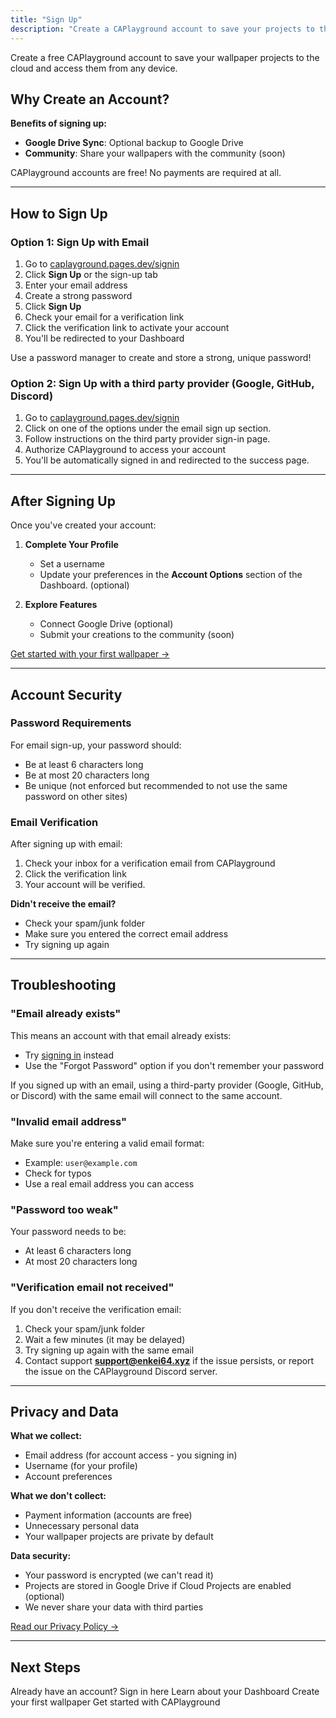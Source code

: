 ```yaml
---
title: "Sign Up"
description: "Create a CAPlayground account to save your projects to the cloud and access them from anywhere."
---
```


Create a free CAPlayground account to save your wallpaper projects to the cloud and access them from any device.

## Why Create an Account?

**Benefits of signing up:**
- **Google Drive Sync**: Optional backup to Google Drive
- **Community**: Share your wallpapers with the community (soon)

<Info>
  CAPlayground accounts are free! No payments are required at all.
</Info>

---

## How to Sign Up

### Option 1: Sign Up with Email

1. Go to [caplayground.pages.dev/signin](https://caplayground.pages.dev/signin)
2. Click **Sign Up** or the sign-up tab
3. Enter your email address
4. Create a strong password
5. Click **Sign Up**
6. Check your email for a verification link
7. Click the verification link to activate your account
8. You'll be redirected to your Dashboard

<Tip>
  Use a password manager to create and store a strong, unique password!
</Tip>

### Option 2: Sign Up with a third party provider (Google, GitHub, Discord)

1. Go to [caplayground.pages.dev/signin](https://caplayground.pages.dev/signin)
2. Click on one of the options under the email sign up section.
3. Follow instructions on the third party provider sign-in page.
4. Authorize CAPlayground to access your account
5. You'll be automatically signed in and redirected to the success page.

---

## After Signing Up

Once you've created your account:

1. **Complete Your Profile**
   - Set a username
   - Update your preferences in the **Account Options** section of the Dashboard. (optional)

2. **Explore Features**
   - Connect Google Drive (optional)
   - Submit your creations to the community (soon)

[Get started with your first wallpaper →](/getting-started/your-first-wallpaper)

---

## Account Security

### Password Requirements

For email sign-up, your password should:
- Be at least 6 characters long
- Be at most 20 characters long
- Be unique (not enforced but recommended to not use the same password on other sites)

### Email Verification

After signing up with email:
1. Check your inbox for a verification email from CAPlayground
2. Click the verification link
3. Your account will be verified.

**Didn't receive the email?**
- Check your spam/junk folder
- Make sure you entered the correct email address
- Try signing up again

---

## Troubleshooting

### "Email already exists"

This means an account with that email already exists:
- Try [signing in](/account/signin) instead
- Use the "Forgot Password" option if you don't remember your password

<Info>
  If you signed up with an email, using a third-party provider (Google, GitHub, or Discord) with the same email will connect to the same account.
</Info>

### "Invalid email address"

Make sure you're entering a valid email format:
- Example: `user@example.com`
- Check for typos
- Use a real email address you can access

### "Password too weak"

Your password needs to be:
- At least 6 characters long
- At most 20 characters long

### "Verification email not received"

If you don't receive the verification email:
1. Check your spam/junk folder
2. Wait a few minutes (it may be delayed)
3. Try signing up again with the same email
4. Contact support **support@enkei64.xyz** if the issue persists, or report the issue on the CAPlayground Discord server.

---

## Privacy and Data

**What we collect:**
- Email address (for account access - you signing in)
- Username (for your profile)
- Account preferences

**What we don't collect:**
- Payment information (accounts are free)
- Unnecessary personal data
- Your wallpaper projects are private by default

**Data security:**
- Your password is encrypted (we can't read it)
- Projects are stored in Google Drive if Cloud Projects are enabled (optional)
- We never share your data with third parties

[Read our Privacy Policy →](https://caplayground.pages.dev/privacy)

---

## Next Steps

<CardGroup cols={2}>
  <Card title="Sign In" icon="right-to-bracket" href="/account/signin">
    Already have an account? Sign in here
  </Card>
  <Card title="Dashboard" icon="gauge" href="/account/dashboard">
    Learn about your Dashboard
  </Card>
  <Card title="Your First Wallpaper" icon="wand-magic-sparkles" href="/getting-started/your-first-wallpaper">
    Create your first wallpaper
  </Card>
  <Card title="Quick Start" icon="rocket" href="/getting-started/quick-start">
    Get started with CAPlayground
  </Card>
</CardGroup>